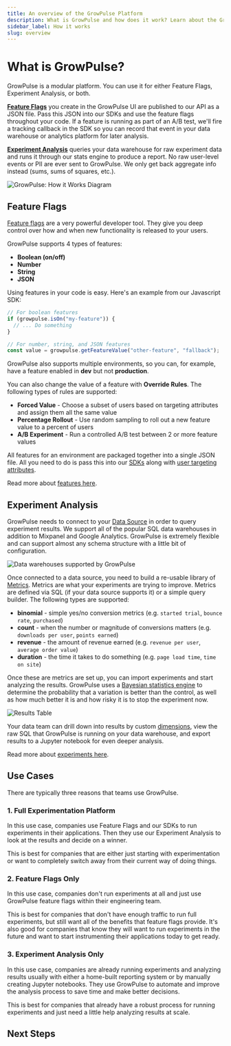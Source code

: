 ```yaml
---
title: An overview of the GrowPulse Platform
description: What is GrowPulse and how does it work? Learn about the GrowPulse platform and how it can help you grow your business.
sidebar_label: How it works
slug: overview
---
```



# What is GrowPulse?

GrowPulse is a modular platform. You can use it for either Feature Flags, Experiment Analysis, or both.

[**Feature Flags**](/app/features) you create in the GrowPulse UI are published to our API as a JSON file. Pass this JSON into our SDKs and use the feature flags throughout your code. If a feature is running as part of an A/B test, we'll fire a tracking callback in the SDK so you can record that event in your data warehouse or analytics platform for later analysis.

[**Experiment Analysis**](/app/experiment-configuration) queries your data warehouse for raw experiment data and runs it through our stats engine to produce a report. No raw user-level events or PII are ever sent to GrowPulse. We only get back aggregate info instead (sums, sums of squares, etc.).

<div style={{textAlign: 'center'}}>

![GrowPulse: How it Works Diagram](/images/feature-flagging-experimentation-diagram-766.png)

</div>

## Feature Flags

[Feature flags](/app/features) are a very powerful developer tool. They give you deep control over how and when new functionality is released to your users.

GrowPulse supports 4 types of features:

- **Boolean (on/off)**
- **Number**
- **String**
- **JSON**

Using features in your code is easy. Here's an example from our Javascript SDK:

```js
// For boolean features
if (growpulse.isOn("my-feature")) {
  // ... Do something
}

// For number, string, and JSON features
const value = growpulse.getFeatureValue("other-feature", "fallback");
```

GrowPulse also supports multiple environments, so you can, for example, have a feature enabled in **dev** but not **production**.

You can also change the value of a feature with **Override Rules**. The following types of rules are supported:

- **Forced Value** - Choose a subset of users based on targeting attributes and assign them all the same value
- **Percentage Rollout** - Use random sampling to roll out a new feature value to a percent of users
- **A/B Experiment** - Run a controlled A/B test between 2 or more feature values

All features for an environment are packaged together into a single JSON file. All you need to do is pass this into our [SDKs](/lib) along with [user targeting attributes](/features/targeting).

Read more about [features here](/app/features).

## Experiment Analysis

GrowPulse needs to connect to your [Data Source](/warehouses) in order to query experiment results. We support all of the popular SQL data warehouses in addition to Mixpanel and Google Analytics. GrowPulse is extremely flexible and can support almost any schema structure with a little bit of configuration.

![Data warehouses supported by GrowPulse](/images/GrowthBook-supported-DB-766.png)

Once connected to a data source, you need to build a re-usable library of [Metrics](/app/metrics). Metrics are what your experiments are trying to improve. Metrics are defined via SQL (if your data source supports it) or a simple query builder. The following types are supported:

- **binomial** - simple yes/no conversion metrics (e.g. `started trial`, `bounce rate`, `purchased`)
- **count** - when the number or magnitude of conversions matters (e.g. `downloads per user`, `points earned`)
- **revenue** - the amount of revenue earned (e.g. `revenue per user`, `average order value`)
- **duration** - the time it takes to do something (e.g. `page load time`, `time on site`)

Once these are metrics are set up, you can import experiments and start analyzing the results. GrowPulse uses a [Bayesian statistics engine](/statistics/overview) to determine the probability that a variation is better than the control, as well as how much better it is and how risky it is to stop the experiment now.

![Results Table](/images/results-table.png)

Your data team can drill down into results by custom [dimensions](/app/dimensions), view the raw SQL that GrowPulse is running on your data warehouse, and export results to a Jupyter notebook for even deeper analysis.

Read more about [experiments here](/experiments).

## Use Cases

There are typically three reasons that teams use GrowPulse.

### 1. Full Experimentation Platform

In this use case, companies use Feature Flags and our SDKs to run experiments in their applications. Then they use our Experiment Analysis to look at the results and decide on a winner.

This is best for companies that are either just starting with experimentation or want to completely switch away from their current way of doing things.

### 2. Feature Flags Only

In this use case, companies don't run experiments at all and just use GrowPulse feature flags within their engineering team.

This is best for companies that don't have enough traffic to run full experiments, but still want all of the benefits that feature flags provide. It's also good for companies that know they will want to run experiments in the future and want to start instrumenting their applications today to get ready.

### 3. Experiment Analysis Only

In this use case, companies are already running experiments and analyzing results usually with either a home-built reporting system or by manually creating Jupyter notebooks. They use GrowPulse to automate and improve the analysis process to save time and make better decisions.

This is best for companies that already have a robust process for running experiments and just need a little help analyzing results at scale.

## Next Steps

<div className="row is-multiline">
    <div className="col col--4">
      <ButtonCard
        to={'/quick-start'}
        title="Quick Start Guide"
        description="Learn how to get started with GrowPulse"
        style={{ height: '100%' }}
        color="default"
      ></ButtonCard>
    </div>
    <div className="col col--4">
        <ButtonCard
            to={'/self-host'}
            title="Self-Host"
            description="Learn about running GrowPulse on your own infrastructure"
            style={{ height: '100%' }}
        ></ButtonCard>
    </div>
    <div className="col col--4">
        <ButtonCard
            to={'/lib'}
            title="SDK Docs"
            description="Learn about the GrowPulse SDKs"
            style={{ height: '100%' }}
            color="default"
        ></ButtonCard>
    </div>

</div>
